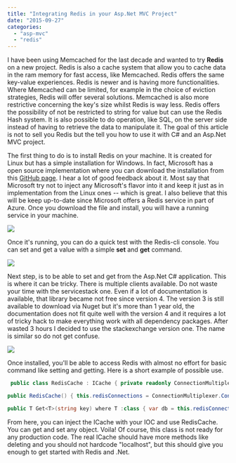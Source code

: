 ```yaml
---
title: "Integrating Redis in your Asp.Net MVC Project"
date: "2015-09-27"
categories: 
  - "asp-mvc"
  - "redis"
---
```


I have been using Memcached for the last decade and wanted to try **Redis** on a new project. Redis is also a cache system that allow you to cache data in the ram memory for fast access, like Memcached. Redis offers the same key-value experiences. Redis is newer and is having more functionalities. Where Memcached can be limited, for example in the choice of eviction strategies, Redis will offer several solutions. Memcached is also more restrictive concerning the key's size whilst Redis is way less. Redis offers the possibility of not be restricted to string for value but can use the Redis Hash system. It is also possible to do operation, like SQL, on the server side instead of having to retrieve the data to manipulate it. The goal of this article is not to sell you Redis but the tell you how to use it with C\# and an Asp.Net MVC project.

The first thing to do is to install Redis on your machine. It is created for Linux but has a simple installation for Windows. In fact, Microsoft has a open source implementation where you can download the installation from this [GitHub page](https://github.com/MSOpenTech/redis/releases). I hear a lot of good feedback about it. Most say that Microsoft try not to inject any Microsoft's flavor into it and keep it just as in implementation from the Linux ones -- which is great. I also believe that this will be keep up-to-date since Microsoft offers a Redis service in part of Azure. Once you download the file and install, you will have a running service in your machine.

![](images/RedisServer-400x203.png)

Once it's running, you can do a quick test with the Redis-cli console. You can set and get a value with a simple **set** and **get** command. 

![](images/RedisCliExample-400x72.png)

Next step, is to be able to set and get from the Asp.Net C# application. This is where it can be tricky. There is multiple clients available. Do not waste your time with the servicestack one. Even if a lot of documentation is available, that library became not free since version 4. The version 3 is still available to download via Nuget but it's more than 1 year old, the documentation does not fit quite well with the version 4 and it requires a lot of tricky hack to make everything work with all dependency packages. After wasted 3 hours I decided to use the stackexchange version one. The name is similar so do not get confuse.

![](images/StackExchangeRedis-400x65.png)

Once installed, you'll be able to access Redis with almost no effort for basic command like setting and getting. Here is a short example of possible use.


```csharp
 public class RedisCache : ICache { private readonly ConnectionMultiplexer redisConnections;

public RedisCache() { this.redisConnections = ConnectionMultiplexer.Connect("localhost"); } public void Set<T>(string key, T objectToCache) where T : class { var db = this.redisConnections.GetDatabase(); db.StringSet(key, JsonConvert.SerializeObject(objectToCache , Formatting.Indented , new JsonSerializerSettings { ReferenceLoopHandling = ReferenceLoopHandling.Serialize, PreserveReferencesHandling = PreserveReferencesHandling.Objects })); }

public T Get<T>(string key) where T :class { var db = this.redisConnections.GetDatabase(); var redisObject = db.StringGet(key); if (redisObject.HasValue) { return JsonConvert.DeserializeObject<T>(redisObject , new JsonSerializerSettings { ReferenceLoopHandling = ReferenceLoopHandling.Serialize, PreserveReferencesHandling = PreserveReferencesHandling.Objects }); } else { return (T)null; } } 
```

From here, you can inject the ICache with your IOC and use RedisCache. You can get and set any object. Voila! Of course, this class is not ready for any production code. The real ICache should have more methods like deleting and you should not hardcode "localhost", but this should give you enough to get started with Redis and .Net.
